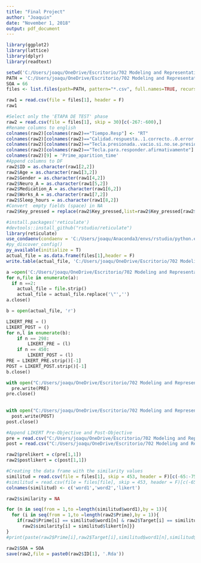 ```yaml
---
title: "Final Project"
author: "Joaquin"
date: "November 1, 2018"
output: pdf_document
---
```


```r
library(ggplot2)
library(lattice)
library(dplyr)
library(readtext)

setwd('C:/Users/joaqu/OneDrive/Escritorio/702 Modeling and Representation of Data/Modeling_final_project/PROYECTO SOA/SOA 66')
PATH = 'C:/Users/joaqu/OneDrive/Escritorio/702 Modeling and Representation of Data/Modeling_final_project/PROYECTO SOA/SOA 66'
SOA = 66
files <- list.files(path=PATH, pattern="*.csv", full.names=TRUE, recursive=FALSE)
```

```r
raw1 = read.csv(file = files[1], header = F)
raw1

```

```r
#Select only the 'ETAPA DE TEST' phase
raw2 = read.csv(file = files[1], skip = 30)[c(-267:-600),] 
#Rename columns to english
colnames(raw2)[colnames(raw2)=="Tiempo.Resp"] <- "RT"
colnames(raw2)[colnames(raw2)=="Calidad.respuesta..1.correcto..0.error."] <- "Answer"
colnames(raw2)[colnames(raw2)=="Tecla.presionada..vacio.si.no.se.presiono."] <- "Key_pressed"
colnames(raw2)[colnames(raw2)=="Tecla.para.responder.afirmativamente"] <- "correct_key"
colnames(raw2)[9] = 'Prime_aparition_time'
#Append columns to DF 
raw2$ID = as.character(raw1[2,2])
raw2$Age = as.character(raw1[3,2])
raw2$Gender = as.character(raw1[4,2])
raw2$Neuro_A = as.character(raw1[5,2])
raw2$Medication_A = as.character(raw1[6,2])
raw2$Works_A = as.character(raw1[7,2])
raw2$Sleep_hours = as.character(raw1[8,2])
#Convert  empty fields (space) in NA
raw2$Key_pressed = replace(raw2$Key_pressed,list=raw2$Key_pressed[raw2$Key_pressed==''],values = NA) 

```

```r
#install.packages('reticulate')
#devtools::install_github("rstudio/reticulate")
library(reticulate)
use_condaenv(condaenv = 'C:/Users/joaqu/Anaconda3/envs/rstudio/python.exe')
#py_discover_config()
py_available(initialize = T)
actual_file = as.data.frame(files[1],header = F)
write.table(actual_file, 'C:/Users/joaqu/OneDrive/Escritorio/702 Modeling and Representation of Data/Modeling_final_project/PROYECTO SOA/file.csv', sep="\n")
```

```python
a =open('C:/Users/joaqu/OneDrive/Escritorio/702 Modeling and Representation of Data/Modeling_final_project/PROYECTO SOA/file.csv', 'r')
for n,file in enumerate(a):
  if n ==2:
    actual_file = file.strip()
    actual_file = actual_file.replace('\"','')
a.close()    

b = open(actual_file, 'r')

LIKERT_PRE = ()
LIKERT_POST = ()
for n,l in enumerate(b):
    if n == 298:
        LIKERT_PRE = (l)
    if n == 450:
        LIKERT_POST = (l)
PRE = LIKERT_PRE.strip()[-1]
POST = LIKERT_POST.strip()[-1]
b.close()

with open("C:/Users/joaqu/OneDrive/Escritorio/702 Modeling and Representation of Data/Modeling_final_project/PROYECTO SOA/pre.csv",'w') as pre:
  pre.write(PRE)
pre.close()
  
  
with open("C:/Users/joaqu/OneDrive/Escritorio/702 Modeling and Representation of Data/Modeling_final_project/PROYECTO SOA/post.csv", 'w') as post:
  post.write(POST)
post.close()
```

```r
#Append LIKERT Pre-Objective and Post-Objective
pre = read.csv("C:/Users/joaqu/OneDrive/Escritorio/702 Modeling and Representation of Data/Modeling_final_project/PROYECTO SOA/pre.csv",header = F)
post = read.csv("C:/Users/joaqu/OneDrive/Escritorio/702 Modeling and Representation of Data/Modeling_final_project/PROYECTO SOA/post.csv",header = F)

raw2$prelikert = c(pre[1,1])
raw2$postlikert = c(post[1,1])
```

```r
#Creating the data frame with the similarity values
similitud = read.csv(file = files[1], skip = 453, header = F)[c(-65:-75),]
#similitud = read.csv(file = files[file], skip = 453, header = F)[c(-65:-75),]
colnames(similitud) <- c('word1','word2','likert')
```

```r
raw2$similarity = NA

for (n in seq(from = 1,to =length(similitud$word1),by = 1)){
  for (i in seq(from = 1,to =length(raw2$Prime),by = 1)){
    if(raw2$Prime[i] == similitud$word1[n] & raw2$Target[i] == similitud$word2[n]){
      raw2$similarity[i] = similitud$likert[n]}}
}
#print(paste(raw2$Prime[i],raw2$Target[i],similitud$word1[n],similitud$word2[n],similitud$likert[n]))
```

```r
raw2$SOA = SOA
save(raw2,file = paste0(raw2$ID[1], '.Rda'))
```

